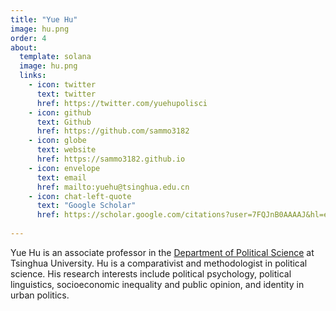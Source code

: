 ```yaml
---
title: "Yue Hu"
image: hu.png 
order: 4
about:
  template: solana
  image: hu.png
  links:
    - icon: twitter
      text: twitter
      href: https://twitter.com/yuehupolisci
    - icon: github
      text: Github
      href: https://github.com/sammo3182
    - icon: globe
      text: website
      href: https://sammo3182.github.io
    - icon: envelope
      text: email
      href: mailto:yuehu@tsinghua.edu.cn
    - icon: chat-left-quote
      text: "Google Scholar"
      href: https://scholar.google.com/citations?user=7FQJnB0AAAAJ&hl=en
    
---
```


Yue Hu is an associate professor in the [Department of Political Science](https://www.dps.tsinghua.edu.cn/index.htm) at Tsinghua University. Hu is a comparativist and methodologist in political science. His research interests include political psychology, political linguistics, socioeconomic inequality and public opinion, and identity in urban politics.

